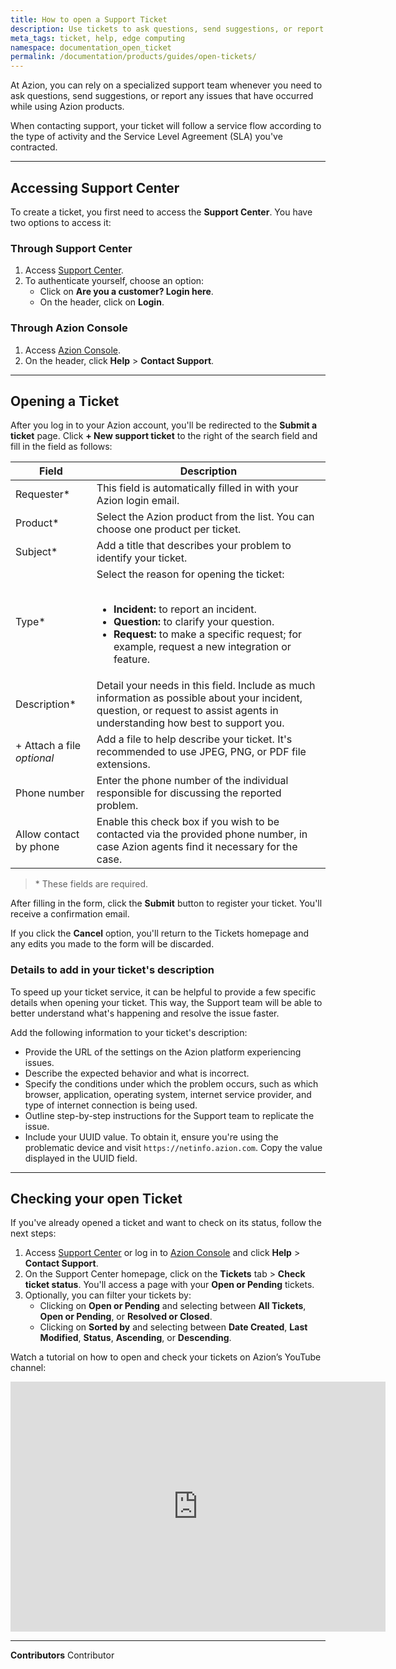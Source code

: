 ```yaml
---
title: How to open a Support Ticket
description: Use tickets to ask questions, send suggestions, or report issues that occur while using Azion products.
meta_tags: ticket, help, edge computing
namespace: documentation_open_ticket
permalink: /documentation/products/guides/open-tickets/
---
```


At Azion, you can rely on a specialized support team whenever you need to ask questions, send suggestions, or report any issues that have occurred while using Azion products.

When contacting support, your ticket will follow a service flow according to the type of activity and the Service Level Agreement (SLA) you've contracted.

---

## Accessing Support Center

To create a ticket, you first need to access the **Support Center**. You have two options to access it:

### Through Support Center

1. Access [Support Center](https://tickets.azion.com/).
2. To authenticate yourself, choose an option:
   - Click on **Are you a customer? Login here**.
   - On the header, click on **Login**.
   
### Through Azion Console

1. Access [Azion Console](https://console.azion.com/).
2. On the header, click **Help** > **Contact Support**.

---

## Opening a Ticket

After you log in to your Azion account, you'll be redirected to the **Submit a ticket** page. Click **+ New support ticket** to the right of the search field and fill in the field as follows:

| Field | Description |
| --- | --- |
| Requester* | This field is automatically filled in with your Azion login email. |
| Product* | Select the Azion product from the list. You can choose one product per ticket. |
| Subject* | Add a title that describes your problem to identify your ticket. |
| Type* | Select the reason for opening the ticket:<br /><br /><ul><li>**Incident:** to report an incident.</li><li>**Question:** to clarify your question.</li><li>**Request:** to make a specific request; for example, request a new integration or feature.</li></ul> |
| Description* | Detail your needs in this field. Include as much information as possible about your incident, question, or request to assist agents in understanding how best to support you. |
| + Attach a file<br /> *optional* | Add a file to help describe your ticket. It's recommended to use JPEG, PNG, or PDF file extensions. |
| Phone number | Enter the phone number of the individual responsible for discussing the reported problem. |
| Allow contact by phone | Enable this check box if you wish to be contacted via the provided phone number, in case Azion agents find it necessary for the case. |

> \* These fields are required.

After filling in the form, click the **Submit** button to register your ticket. You'll receive a confirmation email.

If you click the **Cancel** option, you'll return to the Tickets homepage and any edits you made to the form will be discarded.

### Details to add in your ticket's description 

To speed up your ticket service, it can be helpful to provide a few specific details when opening your ticket. This way, the Support team will be able to better understand what's happening and resolve the issue faster.

Add the following information to your ticket's description:

- Provide the URL of the settings on the Azion platform experiencing issues.
- Describe the expected behavior and what is incorrect.
- Specify the conditions under which the problem occurs, such as which browser, application, operating system, internet service provider, and type of internet connection is being used.
- Outline step-by-step instructions for the Support team to replicate the issue.
- Include your UUID value. To obtain it, ensure you're using the problematic device and visit `https://netinfo.azion.com`. Copy the value displayed in the UUID field.

---

## Checking your open Ticket 

If you've already opened a ticket and want to check on its status, follow the next steps:

1. Access [Support Center](https://tickets.azion.com/) or log in to [Azion Console](https://console.azion.com/) and click **Help** > **Contact Support**.
2. On the Support Center homepage, click on the **Tickets** tab > **Check ticket status**. You'll access a page with your **Open or Pending** tickets.
3. Optionally, you can filter your tickets by:
   - Clicking on **Open or Pending** and selecting between **All Tickets**, **Open or Pending**, or **Resolved or Closed**.
   - Clicking on **Sorted by** and selecting between **Date Created**, **Last Modified**, **Status**, **Ascending**, or **Descending**.

Watch a tutorial on how to open and check your tickets on Azion’s YouTube channel:

<iframe
   src="https://www.youtube.com/embed/DhuSYrNKUAs"
   loading="lazy"
   width="600"
   height="400"
   title="Opening a support ticket and checking on open tickets"
   frameborder="0"
   allow="accelerometer; autoplay; clipboard-write; encrypted-media; gyroscope; picture-in-picture; web-share"
   allowfullscreen></iframe>

---


**Contributors** <ContributorList>Contributor</ContributorList>

